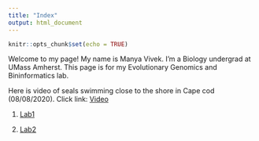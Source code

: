 ```yaml
---
title: "Index"
output: html_document
---
```


```r
knitr::opts_chunk$set(echo = TRUE)
```

Welcome to my page! My name is Manya Vivek. I'm a Biology undergrad at UMass Amherst. This page is for my Evolutionary Genomics and Bininformatics lab. 

Here is video of seals swimming close to the shore in Cape cod (08/08/2020). 
Click link:
[Video](IMG_4905.mp4)

1.
[Lab1](Lab1_ManyaVivek.html)

2.
[Lab2](Lab2_ManyaVivek.html)















